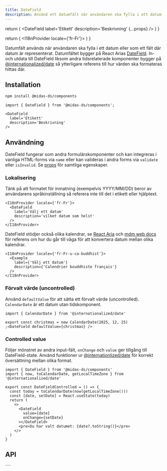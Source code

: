 ```yaml
---
title: DateField
description: Använd ett datumfält när användaren ska fylla i ett datum.
---
```



  return (
    <DateField
      label='Etikett'
      description='Beskrivning'
      {...props}
    />
  )
}

  return (
    <I18nProvider locale={'fr-Fr'}>
      <DateField
        label='Välj ett datum'
        description='vilket datum som helst'
      />
    </I18nProvider>
  )
}

<ComponentHeader
  name='Datefield'
  friendlyName='Datumfält'
  overrideHeadlessLink='https://react-spectrum.adobe.com/react-aria/DateField.html'
/>

Datumfält används när användaren ska fylla i ett datum eller som ett fält där datum är representerat. Datumfältet
bygger på React Arias [DateField](https://react-spectrum.adobe.com/react-aria/DateField.html).
In- och utdata till DateField liksom andra tidsrelaterade komponenter bygger på
[@internationalized/date](https://react-spectrum.adobe.com/internationalized/date/index.html) så ytterligare referens
till hur värden ska formateras hittas där.

<div className={'card'}>
  <Example />
</div>

## Installation

```bash npm2yarn
npm install @midas-ds/components
```

```tsx
import { DateField } from '@midas-ds/components';

<DateField
  label='Etikett'
  description='Beskrivning'
/>
```

<div className={'card'}>
  <Example />
</div>

## Användning

DateField fungerar som andra formulärskomponenter och kan integreras i vanliga HTML-forms via `name` eller kan valideras
i andra forms via `validate` eller `isInvalid`. Se [props](#api) för samtliga egenskaper.

### Lokalisering

Tänk på att formatet för inmatning (exempelvis YYYY/MM/DD) beror av användarens språkinställning så referera inte till
det i etikett eller hjälptext.

```tsx
<I18nProvider locale={'fr-Fr'}>
  <DateField
    label='Välj ett datum'
    description='vilket datum som helst'
  />
</I18nProvider>
```

<div className={'card'}>
  <I18nExample />
</div>

DateField stödjer också olika kalendrar, se
[React Aria](https://react-spectrum.adobe.com/react-aria/DateField.html#international-calendars)
och [mdm web docs](https://developer.mozilla.org/en-US/docs/Web/JavaScript/Reference/Global_Objects/Intl/Locale/calendar#adding_a_calendar_in_the_locale_string)
för referens om hur du går till väga för att konvertera datum mellan olika kalendrar.

```tsx
<I18nProvider locale={'fr-Fr-u-ca-buddhist'}>
  <Example
    label={'Välj ett datum'}
    description={'Calendrier bouddhiste français'}
  />
</I18nProvider>
```

<div className={'card'}>
  <I18nProvider locale={'fr-Fr-u-ca-buddhist'}>
    <Example
      label={'Välj ett datum'}
      description={'Calendrier bouddhiste français'}
    />
  </I18nProvider>
</div>

### Förvalt värde (uncontrolled)

Använd `defaultValue` för att sätta ett förvalt värde (uncontrolled). `CalendarDate` är
ett datum utan tidskomponent.

```tsx
import { CalendarDate } from '@internationalized/date'

export const christmas = new CalendarDate(2025, 12, 25)
;<DateField defaultValue={christmas} />
```

<div className={'card'}>
  <Example
    defaultValue={christmas}
    label={'Happy Kwanza'}
    description={''}
  />
</div>

### Controlled value

Följer mönstret av andra input-fält, `onChange` och `value` ger tillgång till DateField-state.
Använd funktioner ur [@internationlized/date](https://react-spectrum.adobe.com/internationalized/date/index.html)
för korrekt översättning mellan olika format.

```tsx
import { DateField } from '@midas-ds/components'
import { now, toCalendarDate, getLocalTimeZone } from '@internationalized/date'

export const DateFieldControlled = () => {
  const today = toCalendarDate(now(getLocalTimeZone()))
  const [date, setDate] = React.useState(today)
  return (
    <>
      <DateField
        value={date}
        onChange={setDate}
      ></DateField>
      <pre>Du har valt datumet: {date?.toString()}</pre>
    </>
  )
}
```

<div className={'card'}>
  <DateFieldControlled />
</div>

## API

<PropTable name='DateField' />
````
